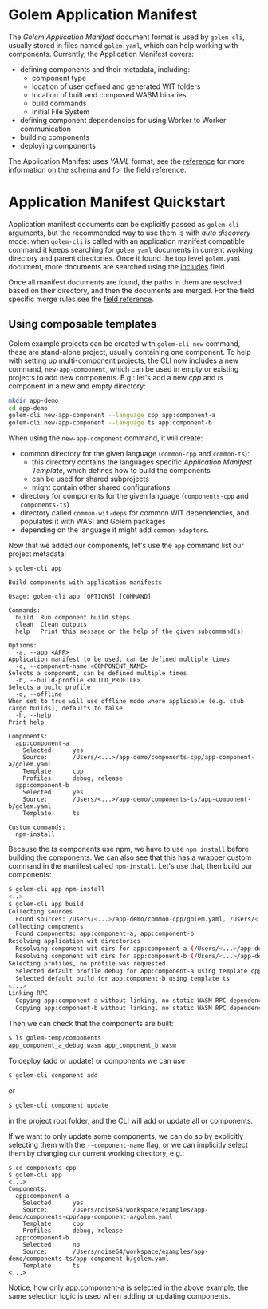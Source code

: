 
# Golem Application Manifest

The _Golem Application Manifest_ document format is used by `golem-cli`, usually stored in files named `golem.yaml`, which can help working with components. Currently, the Application Manifest covers:

- defining components and their metadata, including:
  - component type
  - location of user defined and generated WIT folders
  - location of built and composed WASM binaries
  - build commands
  - Initial File System
- defining component dependencies for using Worker to Worker communication
- building components
- deploying components

The Application Manifest uses _YAML_ format, see the [reference](/app-manifest) for more information on the schema and for the field reference.

# Application Manifest Quickstart

Application manifest documents can be explicitly passed as `golem-cli` arguments, but the recommended way to use them is with _auto discovery_ mode: when `golem-cli` is called with an application manifest compatible command it keeps searching for `golem.yaml` documents in current working directory and parent directories. Once it found the top level `golem.yaml` document, more documents are searched using the [includes](/app-manifest#fields_includes) field.

Once all manifest documents are found, the paths in them are resolved based on their directory, and then the documents are merged. For the field specific merge rules see the [field reference](/app-manifest#field-reference).

## Using composable templates

Golem example projects can be created with `golem-cli new` command, these are stand-alone project, usually containing one component. To help with setting up multi-component projects, the CLI now includes a new command, `new-app-component`, which can be used in empty or existing projects to add new components. E.g.: let's add a new _cpp_ and _ts_ component in a new and empty directory:

```sh
mkdir app-demo
cd app-demo
golem-cli new-app-component --language cpp app:component-a
golem-cli new-app-component --language ts app:component-b
```

When using the `new-app-component` command, it will create:

- common directory for the given language (`common-cpp` and `common-ts`):
  - this directory contains the languages specific _Application Manifest Template_, which defines how to
    build the components
  - can be used for shared subprojects
  - might contain other shared configurations
- directory for components for the given language (`components-cpp` and `components-ts`)
- directory called `common-wit-deps` for common WIT dependencies, and populates it with WASI and Golem packages
- depending on the language it might add `common-adapters`.

Now that we added our components, let's use the `app` command list our project metadata:

```shell
$ golem-cli app

Build components with application manifests

Usage: golem-cli app [OPTIONS] [COMMAND]

Commands:
  build  Run component build steps
  clean  Clean outputs
  help   Print this message or the help of the given subcommand(s)

Options:
  -a, --app <APP>
Application manifest to be used, can be defined multiple times
  -c, --component-name <COMPONENT_NAME>
Selects a component, can be defined multiple times
  -b, --build-profile <BUILD_PROFILE>
Selects a build profile
  -o, --offline
When set to true will use offline mode where applicable (e.g. stub cargo builds), defaults to false
  -h, --help
Print help

Components:
  app:component-a
    Selected:     yes
    Source:       /Users/<...>/app-demo/components-cpp/app-component-a/golem.yaml
    Template:     cpp
    Profiles:     debug, release
  app:component-b
    Selected:     yes
    Source:       /Users/<...>/app-demo/components-ts/app-component-b/golem.yaml
    Template:     ts

Custom commands:
  npm-install
```

Because the _ts_ components use npm, we have to use `npm install` before building the components. We can also see that this has a wrapper custom command in the manifest called `npm-install`. Let's use that, then build our components:

```sh
$ golem-cli app npm-install
<..>
$ golem-cli app build
Collecting sources
  Found sources: /Users/<...>/app-demo/common-cpp/golem.yaml, /Users/<...>/app-demo/common-ts/golem.yaml, /Users/<...>/app-demo/components-cpp/app-component-a/golem.yaml, /Users/<...>/app-demo/components-ts/app-component-b/golem.yaml, /Users/<...>/app-demo/golem.yaml
Collecting components
  Found components: app:component-a, app:component-b
Resolving application wit directories
  Resolving component wit dirs for app:component-a (/Users/<...>/app-demo/components-cpp/app-component-a/wit, /Users/<...>/app-demo/components-cpp/app-component-a/wit-generated)
  Resolving component wit dirs for app:component-b (/Users/<...>/app-demo/components-ts/app-component-b/wit, /Users/<...>/app-demo/components-ts/app-component-b/wit-generated)
Selecting profiles, no profile was requested
  Selected default profile debug for app:component-a using template cpp
  Selected default build for app:component-b using template ts
<...>
Linking RPC
  Copying app:component-a without linking, no static WASM RPC dependencies were found
  Copying app:component-b without linking, no static WASM RPC dependencies were found
```

Then we can check that the components are built:

```sh
$ ls golem-temp/components
app_component_a_debug.wasm app_component_b.wasm
```

To deploy (add or update) or components we can use

```sh
$ golem-cli component add
```

or

```sh
$ golem-cli component update
```

in the project root folder, and the CLI will add or update all or components.

If we want to only update some components, we can do so by explicitly selecting them with the `--component-name` flag, or we can implicitly select them by changing our current working directory, e.g.:

```
$ cd components-cpp
$ golem-cli app
<...>
Components:
  app:component-a
    Selected:     yes
    Source:       /Users/noise64/workspace/examples/app-demo/components-cpp/app-component-a/golem.yaml
    Template:     cpp
    Profiles:     debug, release
  app:component-b
    Selected:     no
    Source:       /Users/noise64/workspace/examples/app-demo/components-ts/app-component-b/golem.yaml
    Template:     ts
<...>
```

Notice, how only app:component-a is selected in the above example, the same selection logic is used when
adding or updating components.
